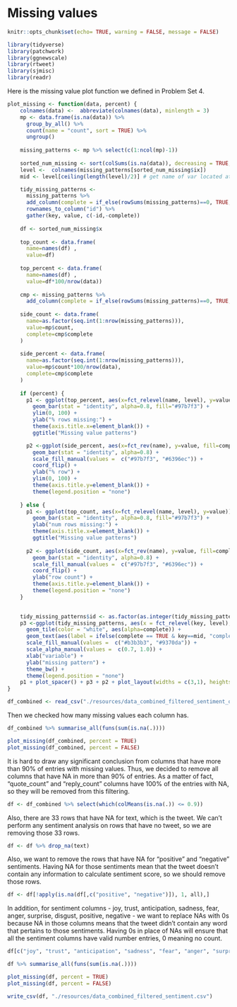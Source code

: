# Missing values

```r
knitr::opts_chunk$set(echo= TRUE, warning = FALSE, message = FALSE)
```

```r
library(tidyverse)
library(patchwork)
library(ggnewscale)
library(rtweet)
library(sjmisc)
library(readr)
```

Here is the missing value plot function we defined in Problem Set 4.
```r
plot_missing <- function(data, percent) {
    colnames(data) <-  abbreviate(colnames(data), minlength = 3)
    mp <- data.frame(is.na(data)) %>%
      group_by_all() %>%
      count(name = "count", sort = TRUE) %>%
      ungroup()
    
    missing_patterns <- mp %>% select(c(1:ncol(mp)-1))
    
    sorted_num_missing <- sort(colSums(is.na(data)), decreasing = TRUE, index.return=TRUE)
    level <-  colnames(missing_patterns[sorted_num_missing$ix])
    mid <- level[ceiling(length(level)/2)] # get name of var located at the center of graph to put "complete case"

    tidy_missing_patterns <- 
      missing_patterns %>%
      add_column(complete = if_else(rowSums(missing_patterns)==0, TRUE, FALSE)) %>%
      rownames_to_column("id") %>%
      gather(key, value, c(-id,-complete))
    
    df <- sorted_num_missing$x
    
    top_count <- data.frame(
      name=names(df) ,  
      value=df)
    
    top_percent <- data.frame(
      name=names(df) ,  
      value=df*100/nrow(data))
    
    cmp <- missing_patterns %>%
      add_column(complete = if_else(rowSums(missing_patterns)==0, TRUE, FALSE))
    
    side_count <- data.frame(
      name=as.factor(seq.int(1:nrow(missing_patterns))),
      value=mp$count,
      complete=cmp$complete
    )
    
    side_percent <- data.frame(
      name=as.factor(seq.int(1:nrow(missing_patterns))),
      value=mp$count*100/nrow(data),
      complete=cmp$complete
    )
    
    if (percent) {
      p1 <- ggplot(top_percent, aes(x=fct_relevel(name, level), y=value)) + 
        geom_bar(stat = "identity", alpha=0.8, fill="#97b7f3") +
        ylim(0, 100) + 
        ylab("% rows missing:") + 
        theme(axis.title.x=element_blank()) +
        ggtitle("Missing value patterns")

      p2 <-ggplot(side_percent, aes(x=fct_rev(name), y=value, fill=complete)) + 
        geom_bar(stat = "identity", alpha=0.8) +
        scale_fill_manual(values =  c("#97b7f3", "#6396ec")) + 
        coord_flip() +
        ylab("% row") +
        ylim(0, 100) + 
        theme(axis.title.y=element_blank()) + 
        theme(legend.position = "none")
      
    } else {
      p1 <- ggplot(top_count, aes(x=fct_relevel(name, level), y=value)) + 
        geom_bar(stat = "identity", alpha=0.8, fill="#97b7f3") +
        ylab("num rows missing:") + 
        theme(axis.title.x=element_blank()) +
        ggtitle("Missing value patterns")
      
      p2 <- ggplot(side_count, aes(x=fct_rev(name), y=value, fill=complete)) + 
        geom_bar(stat = "identity", alpha=0.8) +
        scale_fill_manual(values =  c("#97b7f3", "#6396ec")) + 
        coord_flip() +
        ylab("row count") + 
        theme(axis.title.y=element_blank()) +
        theme(legend.position = "none")
    }
    

    tidy_missing_patterns$id <- as.factor(as.integer(tidy_missing_patterns$id))
    p3 <-ggplot(tidy_missing_patterns, aes(x = fct_relevel(key, level), y = fct_rev(id), fill = value)) +
      geom_tile(color = "white", aes(alpha=complete)) +
      geom_text(aes(label = ifelse(complete == TRUE & key==mid, "complete cases", ""))) + 
      scale_fill_manual(values =  c("#b3b3b3", "#9370da")) + 
      scale_alpha_manual(values =  c(0.7, 1.0)) + 
      xlab("variable") + 
      ylab("missing pattern") +
      theme_bw() + 
      theme(legend.position = "none")
    p1 + plot_spacer() + p3 + p2 + plot_layout(widths = c(3,1), heights = unit(c(2,1), c('cm','null')))
}
```

```r
df_combined <- read_csv("./resources/data_combined_filtered_sentiment_old.csv")
```

Then we checked how many missing values each column has.
```r
df_combined %>% summarise_all(funs(sum(is.na(.))))
```

```r
plot_missing(df_combined, percent = TRUE)
plot_missing(df_combined, percent = FALSE)
```

It is hard to draw any significant conclusion from columns that have more than 90% of entries with missing values. Thus, we decided to remove all columns that have NA in more than 90% of entries. As a matter of fact, "quote_count" and "reply_count" columns have 100% of the entries with NA, so they will be removed from this filtering. 

```r
df <- df_combined %>% select(which(colMeans(is.na(.)) <= 0.9))
```

Also, there are 33 rows that have NA for text, which is the tweet. We can't perform any sentiment analysis on rows that have no tweet, so we are removing those 33 rows.

```r
df <- df %>% drop_na(text)
```

Also, we want to remove the rows that have NA for "positive" and "negative" sentiments. Having NA for those sentiments mean that the tweet doesn't contain any information to calculate sentiment score, so we should remove those rows.

```r
df <- df[!apply(is.na(df[,c("positive", "negative")]), 1, all),]
```
In addition, for sentiment columns - joy, trust, anticipation, sadness, fear, anger, surprise, disgust, positive, negative - we want to replace NAs with 0s because NA in those columns means that the tweet didn't contain any word that pertains to those sentiments. Having 0s in place of NAs will ensure that all the sentiment columns have valid number entries, 0 meaning no count. 
```r
df[c("joy", "trust", "anticipation", "sadness", "fear", "anger", "surprise", "disgust", "positive", "negative")][is.na(df[c("joy", "trust", "anticipation", "sadness", "fear", "anger", "surprise", "disgust", "positive", "negative")])] <- 0
```

```r
df %>% summarise_all(funs(sum(is.na(.))))
```

```r
plot_missing(df, percent = TRUE)
plot_missing(df, percent = FALSE)
```

```r
write_csv(df, "./resources/data_combined_filtered_sentiment.csv")
```


